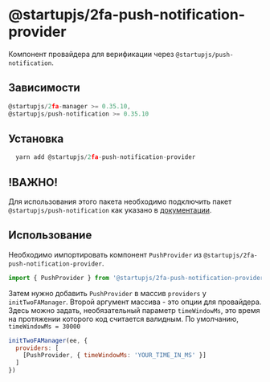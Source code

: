 # @startupjs/2fa-push-notification-provider

Компонент провайдера для верификации через `@startupjs/push-notification`.

## Зависимости

```js
@startupjs/2fa-manager >= 0.35.10,
@startupjs/push-notification >= 0.35.10
```

## Установка

```js
  yarn add @startupjs/2fa-push-notification-provider
```

## !ВАЖНО!

Для использования этого пакета необходимо подключить пакет `@startupjs/push-notification` как указано в [документации](/docs/libraries/push-notofications).

## Использование

Необходимо импортировать компонент `PushProvider` из `@startupjs/2fa-push-notification-provider`.

```js
import { PushProvider } from '@startupjs/2fa-push-notification-provider'
```

Затем нужно добавить `PushProvider` в массив `providers` у `initTwoFAManager`. Второй аргумент массива - это опции для провайдера. Здесь можно задать, необязательный параметр `timeWindowMs`, это время на протяжении которого код считается валидным. По умолчанию, `timeWindowMs = 30000`

```js
initTwoFAManager(ee, {
  providers: [
    [PushProvider, { timeWindowMs: 'YOUR_TIME_IN_MS' }]
  ]
})
```